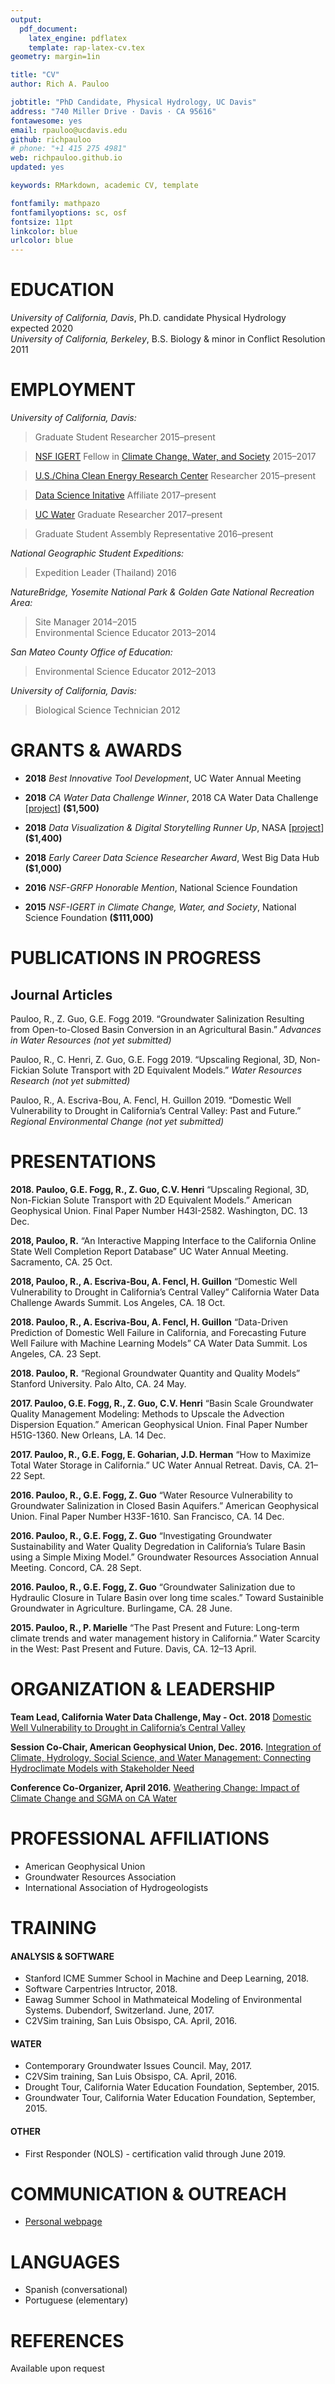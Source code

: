```yaml
---
output: 
  pdf_document:
    latex_engine: pdflatex
    template: rap-latex-cv.tex
geometry: margin=1in

title: "CV"
author: Rich A. Pauloo

jobtitle: "PhD Candidate, Physical Hydrology, UC Davis"
address: "740 Miller Drive · Davis · CA 95616"
fontawesome: yes
email: rpauloo@ucdavis.edu
github: richpauloo
# phone: "+1 415 275 4981"
web: richpauloo.github.io
updated: yes

keywords: RMarkdown, academic CV, template

fontfamily: mathpazo
fontfamilyoptions: sc, osf
fontsize: 11pt
linkcolor: blue
urlcolor: blue
---
```


# EDUCATION

*University of California, Davis*, Ph.D. candidate Physical Hydrology \hfill expected 2020  
*University of California, Berkeley*, B.S. Biology & minor in Conflict Resolution \hfill 2011  

# EMPLOYMENT

*University of California, Davis:*

 > Graduate Student Researcher \hfill 2015--present
 
 > [NSF IGERT](http://www.igert.org/) Fellow in [Climate Change, Water, and Society](http://ccwas.ucdavis.edu/) \hfill 2015--2017
 
 > [U.S./China Clean Energy Research Center](https://cerc-wet.berkeley.edu/) Researcher \hfill 2015--present
 
 > [Data Science Initative](http://dsi.ucdavis.edu/) Affiliate \hfill 2017--present
 
 > [UC Water](http://ucwater.org/) Graduate Researcher \hfill 2017--present
 
 > Graduate Student Assembly Representative \hfill 2016--present
 
*National Geographic Student Expeditions:*

 > Expedition Leader (Thailand) \hfill 2016

*NatureBridge, Yosemite National Park & Golden Gate National Recreation Area:*

 > Site Manager \hfill 2014--2015  
 > Environmental Science Educator \hfill 2013--2014

*San Mateo County Office of Education:*

 > Environmental Science Educator \hfill 2012--2013

*University of California, Davis:*

 > Biological Science Technician  \hfill 2012

<!-- # TEACHING -->

<!-- *Instructor, Data Wrangling for Ecologists, GGE 298, University of California Davis* \hfill Winter Quarter 2017 -->

<!-- > Teach 25+ graduate students in ecology how to use R to interact with data including: data structure, version control, and programming for data manipulation, analysis, and visualization. Built website and made course materials openly available on github. (https://gge-ucd.github.io/wRangling-Ecology/) (https://github.com/gge-ucd/wRangling_Seminar). -->


# GRANTS & AWARDS

* **2018**  *Best Innovative Tool Development*, UC Water Annual Meeting  

* **2018**  *CA Water Data Challenge Winner*, 2018 CA Water Data Challenge [[project](https://richpauloo.github.io/flexdash.html)] **($1,500)**  

* **2018**  *Data Visualization & Digital Storytelling Runner Up*, NASA [[project](https://github.com/richpauloo/richpauloo.github.io/blob/master/presentations/pauloo_hyperwall_no_lines.pdf)] **($1,400)**  

* **2018**  *Early Career Data Science Researcher Award*, West Big Data Hub  **($1,000)**  

* **2016**  *NSF-GRFP Honorable Mention*, National Science Foundation  

* **2015**  *NSF-IGERT in Climate Change, Water, and Society*, National Science Foundation **($111,000)**  


# PUBLICATIONS IN PROGRESS

## **Journal Articles**

Pauloo, R., Z. Guo, G.E. Fogg 2019. "Groundwater Salinization Resulting from Open-to-Closed Basin Conversion in an Agricultural Basin." *Advances in Water Resources* *(not yet submitted)*

Pauloo, R., C. Henri, Z. Guo, G.E. Fogg 2019. "Upscaling Regional, 3D, Non-Fickian Solute Transport with 2D Equivalent Models." *Water Resources Research* *(not yet submitted)*

Pauloo, R., A. Escriva-Bou, A. Fencl, H. Guillon 2019. "Domestic Well Vulnerability to Drought in California's Central Valley: Past and Future." *Regional Environmental Change* *(not yet submitted)*

<!-- Steel, A.E., R.A. Peek, R.A. Lusardi, S.M. Yarnell. 2017. "Associating Metrics Of Hydrologic Variability With Benthic Macroinvertebrate Communities In Regulated And Unregulated Snowmelt-Dominated Rivers." *Freshwater Biology* *__in press__*. -->

<!-- Yarnell, S., R. Peek, G. Epke and A. Lind. 2016. "Management of the Spring Snowmelt Recession in Regulated Systems." *JAWRA Journal of the American Water Resources Association* 52(3): 723--736. -->

<!-- ## **Other Publications** -->

<!-- Yarnell, S.M, R.A. Peek, D.E. Rheinheimer, A.J. Lind, and J.H. Viers. 2013. "Management of the Spring Snowmelt Recession: An Integrated Analysis of Empirical, Hydrodynamic, and Hydropower Modeling Applications." Final Report. California Energy Commission. Publication number: CEC-500-2013. 137 pp. -->

<!-- ## **Acknowledged** -->

<!-- Catenazzi, A., S. J. Kupferberg. 2017. Variation in thermal niche of a declining river-breeding frog: From counter-gradient responses to population distribution patterns. *Freshwater Biology* 62(7):1255--1265. DOI: 10.1111/fwb.12942 -->

# PRESENTATIONS

**2018. Pauloo, G.E. Fogg, R., Z. Guo, C.V. Henri** "Upscaling Regional, 3D, Non-Fickian Solute Transport with 2D Equivalent Models." American Geophysical Union. Final Paper Number H43I-2582. Washington, DC. 13 Dec. 

**2018, Pauloo, R.** "An Interactive Mapping Interface to the California Online State Well Completion Report Database" UC Water Annual Meeting. Sacramento, CA. 25 Oct.  

**2018, Pauloo, R., A. Escriva-Bou, A. Fencl, H. Guillon** "Domestic Well Vulnerability to Drought in California's Central Valley" California Water Data Challenge Awards Summit. Los Angeles, CA. 18 Oct.  

**2018. Pauloo, R., A. Escriva-Bou, A. Fencl, H. Guillon** "Data-Driven Prediction of Domestic Well Failure in California, and Forecasting Future Well Failure with Machine Learning Models" CA Water Data Summit. Los Angeles, CA. 23 Sept.  

**2018. Pauloo, R.** "Regional Groundwater Quantity and Quality Models" Stanford University. Palo Alto, CA. 24 May.  

**2017. Pauloo, G.E. Fogg, R., Z. Guo, C.V. Henri** "Basin Scale Groundwater Quality Management Modeling: Methods to Upscale the Advection Dispersion Equation." American Geophysical Union. Final Paper Number H51G-1360. New Orleans, LA. 14 Dec. 

**2017. Pauloo, R., G.E. Fogg, E. Goharian, J.D. Herman** "How to Maximize Total Water Storage in California." UC Water Annual Retreat. Davis, CA. 21--22 Sept. 

**2016. Pauloo, R., G.E. Fogg, Z. Guo** "Water Resource Vulnerability to Groundwater Salinization in Closed Basin Aquifers." American Geophysical Union. Final Paper Number H33F-1610. San Francisco, CA. 14 Dec. 

**2016. Pauloo, R., G.E. Fogg, Z. Guo** "Investigating Groundwater Sustainability and Water Quality Degredation in California’s Tulare Basin using a Simple Mixing Model." Groundwater Resources Association Annual Meeting. Concord, CA. 28 Sept.

**2016. Pauloo, R., G.E. Fogg, Z. Guo** "Groundwater Salinization due to Hydraulic Closure in Tulare Basin over long time scales." Toward Sustainible Groundwater in Agriculture. Burlingame, CA. 28 June.

**2015. Pauloo, R., P. Marielle** "The Past Present and Future: Long-term climate trends and water management history in California." Water Scarcity in the West: Past Present and Future. Davis, CA. 12--13 April.

<!-- # PUBLIC MEDIA -->

<!-- “The Aggie Brickyard.” Co-Founder & Design Editor,  2015--present.   -->

<!-- > https://aggiebrickyard.github.io -->

# ORGANIZATION & LEADERSHIP

**Team Lead, California Water Data Challenge, May - Oct. 2018** [Domestic Well Vulnerability to Drought in California's Central Valley](https://richpauloo.github.io/flexdash.html)  

**Session Co-Chair, American Geophysical Union, Dec. 2016.** [Integration of Climate, Hydrology, Social Science, and Water Management: Connecting Hydroclimate Models with Stakeholder Need](https://agu.confex.com/agu/fm16/meetingapp.cgi/Session/13694)  

**Conference Co-Organizer, April 2016.** [Weathering Change: Impact of Climate Change and SGMA on CA Water](https://watershed.ucdavis.edu/news/2016/03/09/april-4-5-weathering-change-impact-climate-change-and-sgma-ca-water-conference)  

# PROFESSIONAL AFFILIATIONS

* American Geophysical Union  
* Groundwater Resources Association  
* International Association of Hydrogeologists  

# TRAINING  

#### ANALYSIS & SOFTWARE

* Stanford ICME Summer School in Machine and Deep Learning, 2018.  
* Software Carpentries Intructor, 2018.  
* Eawag Summer School in Mathmateical Modeling of Environmental Systems. Dubendorf, Switzerland. June, 2017.  
* C2VSim training, San Luis Obsispo, CA. April, 2016.  

#### WATER

* Contemporary Groundwater Issues Council. May, 2017.  
* C2VSim training, San Luis Obsispo, CA. April, 2016.  
* Drought Tour, California Water Education Foundation, September, 2015.  
* Groundwater Tour, California Water Education Foundation, September, 2015.  

#### OTHER

* First Responder (NOLS) - certification valid through June 2019.  

# COMMUNICATION & OUTREACH

* [Personal webpage](https://richpauloo.github.io)  
  
# LANGUAGES

* Spanish (conversational)  
* Portuguese (elementary)  

# REFERENCES

Available upon request
